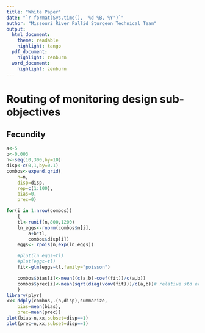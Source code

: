 ```yaml
---
title: "White Paper"
date: "`r format(Sys.time(), '%d %B, %Y')`"
author: "Missouri River Pallid Sturgeon Technical Team"
output:  
  html_document:
    theme: readable
    highlight: tango
  pdf_document:
    highlight: zenburn 
  word_document:
    highlight: zenburn
---
```


<!--
To do:
1. utility for model
-->


# Routing of monitoring design sub-objectives

## Fecundity

```r
a<-5
b<-0.003
n<-seq(10,300,by=10)
disp<-c(0,1,by=0.1)
combos<-expand.grid(
    n=n,
    disp=disp,
    rep=c(1:100),
    bias=0,
    prec=0)

for(i in 1:nrow(combos))
    {
    tl<-runif(n,800,1200)
    ln_eggs<-rnorm(combos$n[i],
        a+b*tl,
        combos$disp[i])
    eggs<- rpois(n,exp(ln_eggs))

    #plot(ln_eggs~tl)
    #plot(eggs~tl)
    fit<-glm(eggs~tl,family="poisson")

    combos$bias[i]<-mean((c(a,b)-coef(fit))/c(a,b))
    combos$prec[i]<-mean(sqrt(diag(vcov(fit)))/c(a,b))# relative std error
    }
library(plyr)   
xx<-ddply(combos,.(n,disp),summarize,
    bias=mean(bias),
    prec=mean(prec))
plot(bias~n,xx,subset=disp==1)
plot(prec~n,xx,subset=disp==1)
    
    
```
